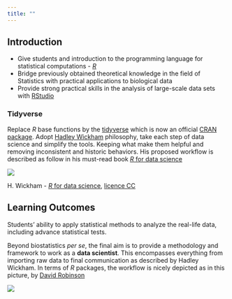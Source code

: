 ```yaml
---
title: ""
---
```


## Introduction

- Give students and introduction to the programming language for statistical computations - [_R_](https://cran.r-project.org/)
- Bridge previously obtained theoretical knowledge in the field of Statistics
with practical applications to biological data
- Provide strong practical skills in the analysis of large-scale data sets with [RStudio](https://www.rstudio.com/products/RStudio/)

### Tidyverse

Replace _R_ base functions by the [tidyverse](tidyverse) which is now an official [CRAN package](https://cran.r-project.org/package=tidyverse). 
Adopt [Hadley Wickham](http://hadley.nz/) philosophy, take each step of data science and simplify the tools. 
Keeping what make them helpful and removing inconsistent and historic behaviors.
His proposed workflow is described as follow in his must-read book [_R_ for data science](http://r4ds.had.co.nz/)

![](https://raw.githubusercontent.com/LSRU/r_workshop/gh-pages/img/data-science-explore.png)

H. Wickham - [_R_ for data science](http://r4ds.had.co.nz/introduction-1.html), [licence CC](http://creativecommons.org/licenses/by-nc-nd/3.0/us/)


    
## Learning Outcomes

Students' ability to apply statistical methods to analyze the real-life data,
including advance statistical tests.

Beyond biostatistics _per se_, the final aim is to provide a methodology and framework to work as 
a **data scientist**. This encompasses everything from importing raw data to final communication
as described by Hadley Wickham. In terms of _R_ packages, the workflow is nicely depicted as in this
picture, by [David Robinson](http://varianceexplained.org/)

![](https://raw.githubusercontent.com/LSRU/r_workshop/gh-pages/img/drob_r_pipeline_600.jpg)

